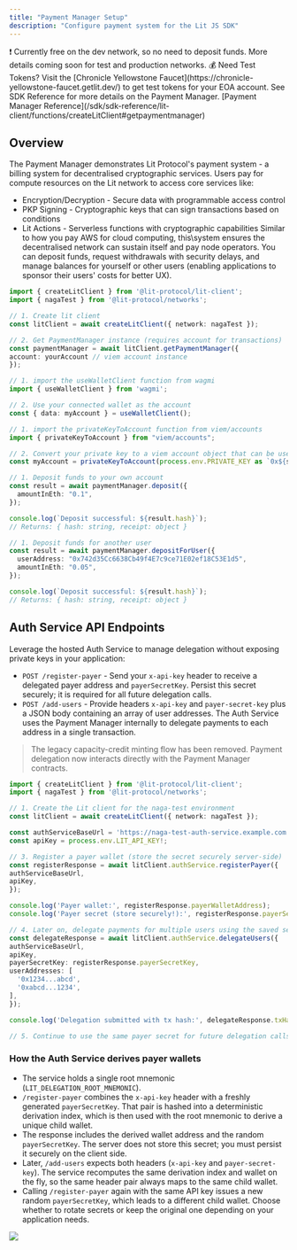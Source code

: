 ```yaml
---
title: "Payment Manager Setup"
description: "Configure payment system for the Lit JS SDK"
---
```


<Warning>
  ❗️ Currently free on the dev network, so no need to deposit funds. More
  details coming soon for test and production networks.
</Warning>

<Note>
  💰 Need Test Tokens? Visit the [Chronicle Yellowstone
  Faucet](https://chronicle-yellowstone-faucet.getlit.dev/) to get test tokens
  for your EOA account.
</Note>

<Tip>
  See SDK Reference for more details on the Payment Manager. [Payment Manager
  Reference](/sdk/sdk-reference/lit-client/functions/createLitClient#getpaymentmanager)
</Tip>

## Overview

The Payment Manager demonstrates Lit Protocol's payment system - a billing system for decentralised cryptographic services. Users pay for compute resources on the Lit network to access core services like:

- Encryption/Decryption - Secure data with programmable access control
- PKP Signing - Cryptographic keys that can sign transactions based on conditions
- Lit Actions - Serverless functions with cryptographic capabilities
Similar to how you pay AWS for cloud computing, this\system ensures the decentralised network can sustain itself and pay node operators. You can deposit funds, request withdrawals with security delays, and manage balances for yourself or other users (enabling applications to sponsor their users' costs for better UX).

<Steps>
  <Step title="Payment Manager Setup">
  
```typescript
import { createLitClient } from '@lit-protocol/lit-client';
import { nagaTest } from '@lit-protocol/networks';

// 1. Create lit client
const litClient = await createLitClient({ network: nagaTest });

// 2. Get PaymentManager instance (requires account for transactions)
const paymentManager = await litClient.getPaymentManager({
account: yourAccount // viem account instance
});
````

  </Step>

  <Step title="Create an account">
<CodeGroup>

```typescript wagmi
// 1. import the useWalletClient function from wagmi
import { useWalletClient } from 'wagmi';

// 2. Use your connected wallet as the account
const { data: myAccount } = useWalletClient();
````

```typescript viem/accounts
// 1. import the privateKeyToAccount function from viem/accounts
import { privateKeyToAccount } from "viem/accounts";

// 2. Convert your private key to a viem account object that can be used for payment operations.
const myAccount = privateKeyToAccount(process.env.PRIVATE_KEY as `0x${string}`);
```

</CodeGroup>
  </Step>

  <Step title="Deposit funds">
<CodeGroup>

```typescript Deposit funds to your own account
// 1. Deposit funds to your own account
const result = await paymentManager.deposit({
  amountInEth: "0.1",
});

console.log(`Deposit successful: ${result.hash}`);
// Returns: { hash: string, receipt: object }
```

```typescript Deposit for another user
// 1. Deposit funds for another user
const result = await paymentManager.depositForUser({
  userAddress: "0x742d35Cc6638Cb49f4E7c9ce71E02ef18C53E1d5",
  amountInEth: "0.05",
});

console.log(`Deposit successful: ${result.hash}`);
// Returns: { hash: string, receipt: object }
```

</CodeGroup>
  </Step>

</Steps>

## Auth Service API Endpoints

Leverage the hosted Auth Service to manage delegation without exposing private keys in your application:

- `POST /register-payer` - Send your `x-api-key` header to receive a delegated payer address and `payerSecretKey`. Persist this secret securely; it is required for all future delegation calls.
- `POST /add-users` - Provide headers `x-api-key` and `payer-secret-key` plus a JSON body containing an array of user addresses. The Auth Service uses the Payment Manager internally to delegate payments to each address in a single transaction.

> The legacy capacity-credit minting flow has been removed. Payment delegation now interacts directly with the Payment Manager contracts.

```typescript
import { createLitClient } from '@lit-protocol/lit-client';
import { nagaTest } from '@lit-protocol/networks';

// 1. Create the Lit client for the naga-test environment
const litClient = await createLitClient({ network: nagaTest });

const authServiceBaseUrl = 'https://naga-test-auth-service.example.com';
const apiKey = process.env.LIT_API_KEY!;

// 3. Register a payer wallet (store the secret securely server-side)
const registerResponse = await litClient.authService.registerPayer({
authServiceBaseUrl,
apiKey,
});

console.log('Payer wallet:', registerResponse.payerWalletAddress);
console.log('Payer secret (store securely!):', registerResponse.payerSecretKey);

// 4. Later on, delegate payments for multiple users using the saved secret
const delegateResponse = await litClient.authService.delegateUsers({
authServiceBaseUrl,
apiKey,
payerSecretKey: registerResponse.payerSecretKey,
userAddresses: [
  '0x1234...abcd',
  '0xabcd...1234',
],
});

console.log('Delegation submitted with tx hash:', delegateResponse.txHash);

// 5. Continue to use the same payer secret for future delegation calls
````

### How the Auth Service derives payer wallets

- The service holds a single root mnemonic (`LIT_DELEGATION_ROOT_MNEMONIC`).
- `/register-payer` combines the `x-api-key` header with a freshly generated `payerSecretKey`. That pair is hashed into a deterministic derivation index, which is then used with the root mnemonic to derive a unique child wallet.
- The response includes the derived wallet address and the random `payerSecretKey`. The server does not store this secret; you must persist it securely on the client side.
- Later, `/add-users` expects both headers (`x-api-key` and `payer-secret-key`). The service recomputes the same derivation index and wallet on the fly, so the same header pair always maps to the same child wallet.
- Calling `/register-payer` again with the same API key issues a new random `payerSecretKey`, which leads to a different child wallet. Choose whether to rotate secrets or keep the original one depending on your application needs.

![](https://www.plantuml.com/plantuml/png/XPAn3jCm48PtFyMfKw8IiKSAQcab1a1K58c1CXpEaLWaJcHVIlFs6DkKcBHYYy-Vl_Floyuo6fxwJh3YZc0_SGjdCbSb2KuuzwGPZjHHWwm6BSJeS2NLYAw-ENJAxMy0BOJFT7ifyz3lGbodv3l5qG3lKMD3nlFn-ndh6RTyr3lSFTN5MYo96Xc_eINOh8F2OT1iKFeUzuKGLGKVgL6MoS28CnceAX5lNhnQ1YpXzE7y2LwQY1SUl-ZiLk2eYXyqvsA1hqw_8Kq6cKARCqb3VD57CkfAy1ExZXY-cw67NbC_Q2LX2quCJfnwdJXSi0ogp_xilguDMNlH2_rRcdt2-0m4aoLZ_viGwxhmv3BSYz2iiDuSAXxwydMLEmwaX8RYBBDSnABR_plY4fmCcToZEbUgMM1Ub0uxGoc7INCk0XNJf509Ibj6pGfvPVyNhUCZnRfzZIpRp4VCHGgxu_TVo1zSlAxuim75WoPy0qEIrCWhPJeBZxPeswUpjvEKP2rix-IET3trtIy0)
